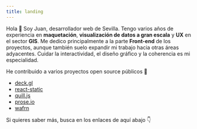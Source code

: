 ```yaml
---
title: landing
---
```


Hola 👋 Soy Juan, desarrollador web de Sevilla. Tengo varios años de experiencia en **maquetación**, **visualización de datos a gran escala** y **UX** en el sector **GIS**. Me dedico principalmente a la parte **Front-end** de los proyectos, aunque también suelo expandir mi trabajo hacia otras áreas adyacentes. Cuidar la interactividad, el diseño gráfico y la coherencia es mi especialidad.

He contribuido a varios proyectos open source p&uacute;blicos 🤝

* [deck.gl](https://github.com/visgl/deck.gl/pulls?q=is%3Apr+author%3Ajuandjara)
* [react-static](https://www.npmjs.com/package/react-static-plugin-md)
* [quill.js](https://www.npmjs.com/package/quill-blot-formatter-mobile)
* [prose.io](https://github.com/prose/prose/pull/1129)
* [wafrn](https://github.com/gabboman/wafrn/pulls/juandjara)

Si quieres saber más, busca en los enlaces de aqu&iacute; abajo 👇

<Social icon="/icons/fediverse.svg" label="WAFRN" link="https://app.wafrn.net/@javascript" />
<Social icon="/icons/mastodon.svg" label="Mastodon" link="https://paquita.masto.host/@juandjara" />
<Social icon="/icons/twitter.svg" label="Twitter" link="https://twitter.com/_juandjara" />
<Social icon="/icons/github.svg" label="Github" link="https://github.com/juandjara" />
<Social icon="/icons/instagram.svg" label="Instagram" link="https://instagram.com/_juandjara" />
<Social icon="/icons/email.svg" label="Email" link="mailto:hola@juandjara.com" />
